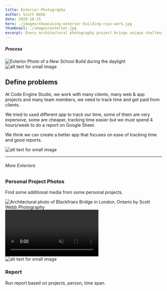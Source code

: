 ```yaml
---
title: Exterior Photography
author: Scott Webb
date: 2020-10-15
hero: ./images/showcasing-exterior-building-ccpv-work.jpg
thumbnail: ./images/exterior.jpg
excerpt: Every architectural photography project brings unique challenges. This is definitely true for capturing the exterior. There are so many factors to consider and overcome.
---
```


##### Process

<div className="Image__Medium">
  <img
    src="./images/st-angela-merici-lr-31.jpg"
    title="Exterior Photo of a New School Build"
    alt="Exterior Photo of a New School Build during the daylight"
  />
</div>

<div class="Image__Small">
  <img src="./images/swp-startech-1-exterior-photo.jpg" alt="alt text for small image" />
</div>

## Define problems
At Code Engine Studio, we work with many clients, many web & app projects and many team members, we need to track time and get paid from clients.

We tried to used different app to track our time, some of them are very expensive, some are cheaper, tracking time easier but we must spend 4 hours/week to do a report on Google Sheet.

We think we can create a better app that focuses on ease of tracking time and good reports.

<div class="Image__Medium">
  <img src="./images/exterior-architectural-photography-portfolio-set-1.jpg" alt="alt text for small image" />
</div>


- - - -

###### More Exteriors

### Personal Project Photos 
Find some additional media from some personal projects.

<div className="Image__Medium">
  <img
    src="./images/blackfriars-bridge-autumn-hero.jpg"
    title="Blackfriars Bridge in London, Ontario"
    alt="Architectural photo of Blackfriars Bridge in London, Ontario by Scott Webb Photography"
  />
</div>



<div className="video">
<video autoplay loop muted playinline src="https://myvideos01.s3.ca-central-1.amazonaws.com/flying-towards-historic-bridge.mov"></video>
</div>




<div class="Image__Large">
  <img src="./images/exterior-architectural-photography-portfolio-set-1.jpg" alt="alt text for small image" />
</div>

### Report

Run report based on projects, person, time span.


